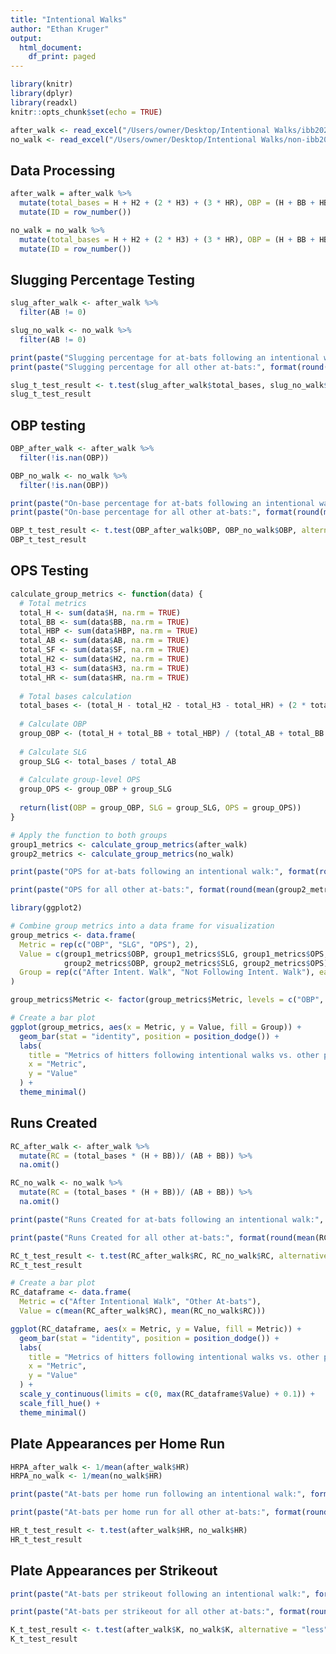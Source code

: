 ```yaml
---
title: "Intentional Walks"
author: "Ethan Kruger"
output:
  html_document:
    df_print: paged
---
```


```r
library(knitr)
library(dplyr)
library(readxl)
knitr::opts_chunk$set(echo = TRUE)
```

```r
after_walk <- read_excel("/Users/owner/Desktop/Intentional Walks/ibb2024(2).xlsx")
no_walk <- read_excel("/Users/owner/Desktop/Intentional Walks/non-ibb2024(2).xlsx")
```

## Data Processing
```r
after_walk = after_walk %>%
  mutate(total_bases = H + H2 + (2 * H3) + (3 * HR), OBP = (H + BB + HBP)/(AB + BB + HBP + SF)) %>%
  mutate(ID = row_number())

no_walk = no_walk %>%
  mutate(total_bases = H + H2 + (2 * H3) + (3 * HR), OBP = (H + BB + HBP)/(AB + BB + HBP + SF)) %>%
  mutate(ID = row_number())
```

## Slugging Percentage Testing
```r
slug_after_walk <- after_walk %>%
  filter(AB != 0)

slug_no_walk <- no_walk %>%
  filter(AB != 0)

print(paste("Slugging percentage for at-bats following an intentional walk:", format(round(mean(slug_after_walk$total_bases), 3), nsmall = 3)))
print(paste("Slugging percentage for all other at-bats:", format(round(mean(slug_no_walk$total_bases), 3), nsmall = 3)))
```

```r
slug_t_test_result <- t.test(slug_after_walk$total_bases, slug_no_walk$total_bases, alternative = "greater")
slug_t_test_result
```

## OBP testing
```r
OBP_after_walk <- after_walk %>%
  filter(!is.nan(OBP))

OBP_no_walk <- no_walk %>%
  filter(!is.nan(OBP))

print(paste("On-base percentage for at-bats following an intentional walk:", format(round(mean(OBP_after_walk$OBP), 3), nsmall = 3)))
print(paste("On-base percentage for all other at-bats:", format(round(mean(OBP_no_walk$OBP), 3), nsmall = 3)))
```

```r
OBP_t_test_result <- t.test(OBP_after_walk$OBP, OBP_no_walk$OBP, alternative = "greater")
OBP_t_test_result
```

## OPS Testing
```r
calculate_group_metrics <- function(data) {
  # Total metrics
  total_H <- sum(data$H, na.rm = TRUE)
  total_BB <- sum(data$BB, na.rm = TRUE)
  total_HBP <- sum(data$HBP, na.rm = TRUE)
  total_AB <- sum(data$AB, na.rm = TRUE)
  total_SF <- sum(data$SF, na.rm = TRUE)
  total_H2 <- sum(data$H2, na.rm = TRUE)
  total_H3 <- sum(data$H3, na.rm = TRUE)
  total_HR <- sum(data$HR, na.rm = TRUE)
  
  # Total bases calculation
  total_bases <- (total_H - total_H2 - total_H3 - total_HR) + (2 * total_H2) + (3 * total_H3) + (4 * total_HR)
  
  # Calculate OBP
  group_OBP <- (total_H + total_BB + total_HBP) / (total_AB + total_BB + total_HBP + total_SF)
  
  # Calculate SLG
  group_SLG <- total_bases / total_AB
  
  # Calculate group-level OPS
  group_OPS <- group_OBP + group_SLG
  
  return(list(OBP = group_OBP, SLG = group_SLG, OPS = group_OPS))
}

# Apply the function to both groups
group1_metrics <- calculate_group_metrics(after_walk)
group2_metrics <- calculate_group_metrics(no_walk)

print(paste("OPS for at-bats following an intentional walk:", format(round(mean(group1_metrics$OPS), 3), nsmall = 3)))

print(paste("OPS for all other at-bats:", format(round(mean(group2_metrics$OPS), 3), nsmall = 3)))
```

```r
library(ggplot2)

# Combine group metrics into a data frame for visualization
group_metrics <- data.frame(
  Metric = rep(c("OBP", "SLG", "OPS"), 2),
  Value = c(group1_metrics$OBP, group1_metrics$SLG, group1_metrics$OPS,
            group2_metrics$OBP, group2_metrics$SLG, group2_metrics$OPS),
  Group = rep(c("After Intent. Walk", "Not Following Intent. Walk"), each = 3)
)

group_metrics$Metric <- factor(group_metrics$Metric, levels = c("OBP", "SLG", "OPS"))

# Create a bar plot
ggplot(group_metrics, aes(x = Metric, y = Value, fill = Group)) +
  geom_bar(stat = "identity", position = position_dodge()) +
  labs(
    title = "Metrics of hitters following intentional walks vs. other plate appearances",
    x = "Metric",
    y = "Value"
  ) +
  theme_minimal() 
```

## Runs Created
```r
RC_after_walk <- after_walk %>%
  mutate(RC = (total_bases * (H + BB))/ (AB + BB)) %>%
  na.omit()

RC_no_walk <- no_walk %>%
  mutate(RC = (total_bases * (H + BB))/ (AB + BB)) %>%
  na.omit()

print(paste("Runs Created for at-bats following an intentional walk:", format(round(mean(RC_after_walk$RC), 3), nsmall = 3)))

print(paste("Runs Created for all other at-bats:", format(round(mean(RC_no_walk$RC), 3), nsmall = 3)))
```

```r
RC_t_test_result <- t.test(RC_after_walk$RC, RC_no_walk$RC, alternative = "greater")
RC_t_test_result
```

```r
# Create a bar plot
RC_dataframe <- data.frame(
  Metric = c("After Intentional Walk", "Other At-bats"),
  Value = c(mean(RC_after_walk$RC), mean(RC_no_walk$RC)))

ggplot(RC_dataframe, aes(x = Metric, y = Value, fill = Metric)) +
  geom_bar(stat = "identity", position = position_dodge()) +
  labs(
    title = "Metrics of hitters following intentional walks vs. other plate appearances",
    x = "Metric",
    y = "Value"
  ) +
  scale_y_continuous(limits = c(0, max(RC_dataframe$Value) + 0.1)) +
  scale_fill_hue() +
  theme_minimal() 
```

## Plate Appearances per Home Run
```r
HRPA_after_walk <- 1/mean(after_walk$HR)
HRPA_no_walk <- 1/mean(no_walk$HR)

print(paste("At-bats per home run following an intentional walk:", format(round(1/mean(after_walk$HR), 2), nsmall = 2)))

print(paste("At-bats per home run for all other at-bats:", format(round(1/mean(no_walk$HR), 2), nsmall = 2)))
```

```r
HR_t_test_result <- t.test(after_walk$HR, no_walk$HR)
HR_t_test_result
```

## Plate Appearances per Strikeout
```r
print(paste("At-bats per strikeout following an intentional walk:", format(round(1/mean(after_walk$K), 3), nsmall = 3)))

print(paste("At-bats per strikeout for all other at-bats:", format(round(1/mean(no_walk$K), 3), nsmall = 3)))
```

```r
K_t_test_result <- t.test(after_walk$K, no_walk$K, alternative = "less")
K_t_test_result
```

